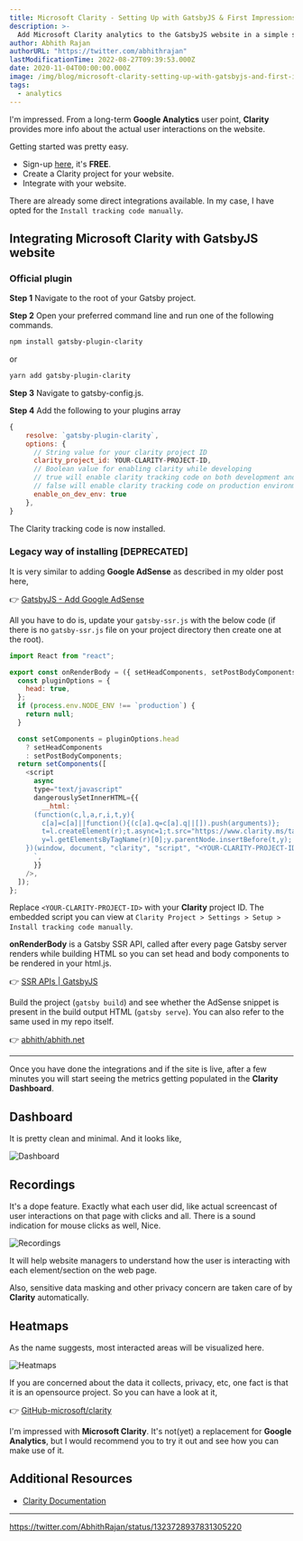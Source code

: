 ```yaml
---
title: Microsoft Clarity - Setting Up with GatsbyJS & First Impressions
description: >-
  Add Microsoft Clarity analytics to the GatsbyJS website in a simple step. Also, a quick look at what Microsoft Clarity offers.
author: Abhith Rajan
authorURL: "https://twitter.com/abhithrajan"
lastModificationTime: 2022-08-27T09:39:53.000Z
date: 2020-11-04T00:00:00.000Z
image: /img/blog/microsoft-clarity-setting-up-with-gatsbyjs-and-first-impressions/microsoft-clarity-setting-up-with-gatsbyjs-and-first-impressions-cover.png
tags:
  - analytics
---
```


I'm impressed. From a long-term **Google Analytics** user point, **Clarity** provides more info about the actual user interactions on the website.

Getting started was pretty easy.

- Sign-up [here](https://clarity.microsoft.com/), it's **FREE**.
- Create a Clarity project for your website.
- Integrate with your website.

There are already some direct integrations available. In my case, I have opted for the `Install tracking code manually`.

## Integrating Microsoft Clarity with GatsbyJS website

### Official plugin

**Step 1**
Navigate to the root of your Gatsby project.

**Step 2**
Open your preferred command line and run one of the following commands.

```bash
npm install gatsby-plugin-clarity
```

or

```bash
yarn add gatsby-plugin-clarity
```

**Step 3**
Navigate to gatsby-config.js.

**Step 4**
Add the following to your plugins array

```js
{
    resolve: `gatsby-plugin-clarity`,
    options: {
      // String value for your clarity project ID
      clarity_project_id: YOUR-CLARITY-PROJECT-ID,
      // Boolean value for enabling clarity while developing
      // true will enable clarity tracking code on both development and production environments
      // false will enable clarity tracking code on production environment only
      enable_on_dev_env: true
    },
}
```

The Clarity tracking code is now installed.

### Legacy way of installing [DEPRECATED]

It is very similar to adding **Google AdSense** as described in my older post here,

:point_right: [GatsbyJS - Add Google AdSense](https://www.abhith.net/blog/gatsbyjs-add-google-adsense/)

All you have to do is, update your `gatsby-ssr.js` with the below code (if there is no `gatsby-ssr.js` file on your project directory then create one at the root).

```js
import React from "react";

export const onRenderBody = ({ setHeadComponents, setPostBodyComponents }) => {
  const pluginOptions = {
    head: true,
  };
  if (process.env.NODE_ENV !== `production`) {
    return null;
  }

  const setComponents = pluginOptions.head
    ? setHeadComponents
    : setPostBodyComponents;
  return setComponents([
    <script
      async
      type="text/javascript"
      dangerouslySetInnerHTML={{
        __html: `
      (function(c,l,a,r,i,t,y){
        c[a]=c[a]||function(){(c[a].q=c[a].q||[]).push(arguments)};
        t=l.createElement(r);t.async=1;t.src="https://www.clarity.ms/tag/"+i;
        y=l.getElementsByTagName(r)[0];y.parentNode.insertBefore(t,y);
    })(window, document, "clarity", "script", "<YOUR-CLARITY-PROJECT-ID>");
      `,
      }}
    />,
  ]);
};
```

Replace `<YOUR-CLARITY-PROJECT-ID>` with your **Clarity** project ID.
The embedded script you can view at `Clarity Project > Settings > Setup > Install tracking code manually`.

**onRenderBody** is a Gatsby SSR API, called after every page Gatsby server renders while building HTML so you can set head and body components to be rendered in your html.js.

:point_right: [SSR APIs | GatsbyJS](https://www.gatsbyjs.org/docs/ssr-apis/#onRenderBody)

Build the project (`gatsby build`) and see whether the AdSense snippet is present in the build output HTML (`gatsby serve`).
You can also refer to the same used in my repo itself.

:point_right: [abhith/abhith.net](https://github.com/abhith/abhith.net/blob/master/gatsby-ssr.js)

---

Once you have done the integrations and if the site is live, after a few minutes you will start seeing the metrics getting populated in the **Clarity Dashboard**.

## Dashboard

It is pretty clean and minimal. And it looks like,

![Dashboard](../../static/img/blog/microsoft-clarity-setting-up-with-gatsbyjs-and-first-impressions/dashboard.png)

## Recordings

It's a dope feature. Exactly what each user did, like actual screencast of user interactions on that page with clicks and all. There is a sound indication for mouse clicks as well, Nice.

![Recordings](../../static/img/blog/microsoft-clarity-setting-up-with-gatsbyjs-and-first-impressions/recordings.gif)

It will help website managers to understand how the user is interacting with each element/section on the web page.

Also, sensitive data masking and other privacy concern are taken care of by **Clarity** automatically.

## Heatmaps

As the name suggests, most interacted areas will be visualized here.

![Heatmaps](../../static/img/blog/microsoft-clarity-setting-up-with-gatsbyjs-and-first-impressions/click-heatmap.png)

If you are concerned about the data it collects, privacy, etc, one fact is that it is an opensource project. So you can have a look at it,

:point_right: [GitHub-microsoft/clarity](https://github.com/microsoft/clarity)

I'm impressed with **Microsoft Clarity**. It's not(yet) a replacement for **Google Analytics**, but I would recommend you to try it out and see how you can make use of it.

## Additional Resources

- [Clarity Documentation](https://docs.microsoft.com/en-us/clarity/)

---

https://twitter.com/AbhithRajan/status/1323728937831305220
